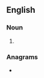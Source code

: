 ==English==

===Noun===
{{head|en|noun plural form}}

# {{plural of|chymist|lang=en}}

===Anagrams===
* {{anagrams|en|tychisms}}